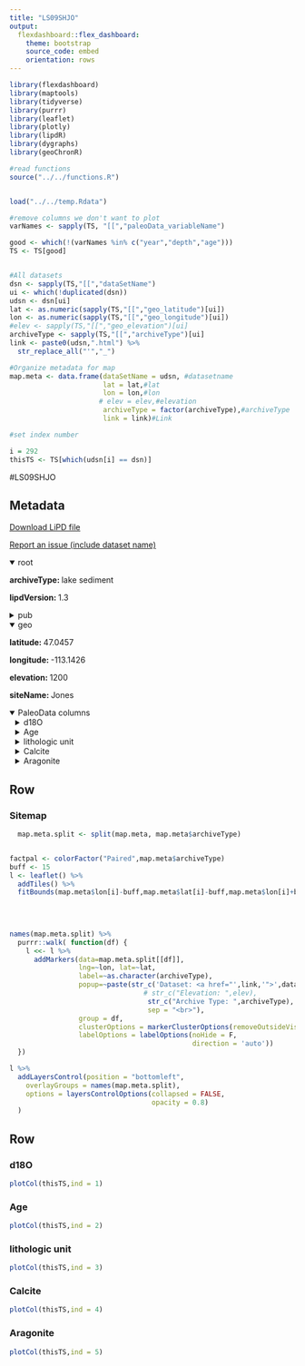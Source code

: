 ```yaml
---
title: "LS09SHJO"
output: 
  flexdashboard::flex_dashboard:
    theme: bootstrap
    source_code: embed
    orientation: rows
---
```


```r
library(flexdashboard)
library(maptools)
library(tidyverse)
library(purrr)
library(leaflet)
library(plotly)
library(lipdR)
library(dygraphs)
library(geoChronR)

#read functions
source("../../functions.R")


load("../../temp.Rdata")

#remove columns we don't want to plot
varNames <- sapply(TS, "[[","paleoData_variableName")

good <- which(!(varNames %in% c("year","depth","age")))
TS <- TS[good]


#All datasets
dsn <- sapply(TS,"[[","dataSetName")
ui <- which(!duplicated(dsn))
udsn <- dsn[ui]
lat <- as.numeric(sapply(TS,"[[","geo_latitude")[ui])
lon <- as.numeric(sapply(TS,"[[","geo_longitude")[ui])
#elev <- sapply(TS,"[[","geo_elevation")[ui]
archiveType <- sapply(TS,"[[","archiveType")[ui]
link <- paste0(udsn,".html") %>% 
  str_replace_all("'","_")

#Organize metadata for map
map.meta <- data.frame(dataSetName = udsn, #datasetname
                       lat = lat,#lat
                       lon = lon,#lon
                      # elev = elev,#elevation
                       archiveType = factor(archiveType),#archiveType
                       link = link)#Link

#set index number

i = 292
thisTS <- TS[which(udsn[i] == dsn)]
```
#LS09SHJO

Metadata {.sidebar}
-------------------------------------
[Download LiPD file](LS09SHJO.lpd)
            

[Report an issue (include dataset name)](https://github.com/nickmckay/LiPDverse/issues)

<details open style="margin-left: 0px">
<summary>root</summary>
<p style="margin-left: 0px"><strong>archiveType: </strong>lake sediment
<p style="margin-left: 0px"><strong>lipdVersion: </strong>1.3
</details>
<details>
<summary>pub</summary>
<details style="margin-left: 10px">
<summary>pub1</summary>
<p style="margin-left: 10px"><strong>journal: </strong>The Holocene
<p style="margin-left: 10px"><strong>volume: </strong>19
<p style="margin-left: 10px"><strong>pages: </strong>523-535
<p style="margin-left: 10px"><strong>pubYear: </strong>2009
<p style="margin-left: 10px"><strong>title: </strong>Lateglacial and Holocene hydroclimate inferred from a groundwater flow-through lake, Northern Rocky Mountains, USA
<p style="margin-left: 10px"><strong>DOI: </strong>10.1177/0959683609104029
</details>
</details>
<details open style="margin-left: 0px">
<summary>geo</summary>
<p style="margin-left: 0px"><strong>latitude: </strong>47.0457
<p style="margin-left: 0px"><strong>longitude: </strong>-113.1426
<p style="margin-left: 0px"><strong>elevation: </strong>1200
<p style="margin-left: 0px"><strong>siteName: </strong>Jones
</details>
<details open>
<summary>PaleoData columns</summary>
<details style="margin-left: 10px">
<summary>d18O</summary>
<p style="margin-left: 10px"><strong>TSid: </strong>LS09SHJO
<p style="margin-left: 10px"><strong>variableName: </strong>d18O
<p style="margin-left: 10px"><strong>units: </strong>permil
<p style="margin-left: 10px"><strong>description: </strong>carbonate
<details>
<summary>interpretation</summary>
<details style="margin-left: 20px">
<summary>1</summary>
<p style="margin-left: 20px"><strong>basis: </strong>Oxygen isotopes point toward maximum evaporative forcing early in the Holocene, by or before 9000 cal. yr BP. Mineralogical indicators of lake salinity decline gradually after 6000 cal. yr BP but freshening was episodically reversed and modern lake geochemistry was achieved late in the Holocene, after 1400 cal. yr BP. The Lateglacial?Holocene transition is marked by an abrupt and sustained geochemical anomaly reflecting reduced evaporative forcing and lake freshening...Oxygen isotopes record a rich spectrum of high-frequency variation interpreted as dominantly transient response to fluid balance change, but are relatively insensitive to low-frequency changes better reflected in sediment mineralogy. Oxygen and carbon isotopes covary closely at high frequencies but are decoupled at low frequencies by longterm lake basin changes in carbon cycling.
<p style="margin-left: 20px"><strong>interpDirection: </strong>increase
<p style="margin-left: 20px"><strong>scope: </strong>climate
<p style="margin-left: 20px"><strong>variable: </strong>E:P (groundwater "fluid balance")
<p style="margin-left: 20px"><strong>variableDetail: </strong>groundwater
</details>
<details style="margin-left: 20px">
<summary>2</summary>
<p style="margin-left: 20px"><strong>basis: </strong>The persistent dominance of endogenic carbonate minerals requires a dynamic balance between groundwater inflow, evaporative concentration and groundwater outflow. "Fluid balance"In groundwater-dominated lakes, sediment geochemistry becomes closely linked to changes in lake?groundwater exchange and groundwater recharge at all timescales.
<p style="margin-left: 20px"><strong>direction: </strong>negative
<p style="margin-left: 20px"><strong>inferredMaterial: </strong>lake water
<p style="margin-left: 20px"><strong>integrationTime: </strong>17
<p style="margin-left: 20px"><strong>integrationTimeUncertaintyType: </strong>dating, sampling resolution
<p style="margin-left: 20px"><strong>integrationTimeUnits: </strong>years
<p style="margin-left: 20px"><strong>rank: </strong>1
<p style="margin-left: 20px"><strong>scope: </strong>isotope
<p style="margin-left: 20px"><strong>variable: </strong>I_E
</details>
</details>
</details>
<details style="margin-left: 10px">
<summary>Age</summary>
<p style="margin-left: 10px"><strong>TSid: </strong>MAT1dadaae75f
<p style="margin-left: 10px"><strong>variableName: </strong>Age
<p style="margin-left: 10px"><strong>units: </strong>yr BP
<p style="margin-left: 10px"><strong>description: </strong>age
</details>
<details style="margin-left: 10px">
<summary>lithologic unit</summary>
<p style="margin-left: 10px"><strong>variableName: </strong>lithologic unit
<p style="margin-left: 10px"><strong>units: </strong>NA
</details>
<details style="margin-left: 10px">
<summary>Calcite</summary>
<p style="margin-left: 10px"><strong>variableName: </strong>Calcite
<p style="margin-left: 10px"><strong>units: </strong>fraction
</details>
<details style="margin-left: 10px">
<summary>Aragonite</summary>
<p style="margin-left: 10px"><strong>variableName: </strong>Aragonite
<p style="margin-left: 10px"><strong>units: </strong>fraction
</details>

Row
-----------------------------------------------------------------------

### Sitemap

```r
  map.meta.split <- split(map.meta, map.meta$archiveType)


factpal <- colorFactor("Paired",map.meta$archiveType)
buff <- 15
l <- leaflet() %>% 
  addTiles() %>% 
  fitBounds(map.meta$lon[i]-buff,map.meta$lat[i]-buff,map.meta$lon[i]+buff,map.meta$lat[i]+buff)
  

  
  
names(map.meta.split) %>%
  purrr::walk( function(df) {
    l <<- l %>%
      addMarkers(data=map.meta.split[[df]],
                 lng=~lon, lat=~lat,
                 label=~as.character(archiveType),
                 popup=~paste(str_c('Dataset: <a href="',link,'">',dataSetName,'</a>'),
                                 # str_c("Elevation: ",elev),
                                  str_c("Archive Type: ",archiveType),
                                  sep = "<br>"),
                 group = df,
                 clusterOptions = markerClusterOptions(removeOutsideVisibleBounds = F),
                 labelOptions = labelOptions(noHide = F,
                                             direction = 'auto'))
  })

l %>%
  addLayersControl(position = "bottomleft",
    overlayGroups = names(map.meta.split),
    options = layersControlOptions(collapsed = FALSE,
                                   opacity = 0.8)
  )
```

Row {.tabset .tabset-fade}
-----------------------------------------------------------------------

### d18O
```r
plotCol(thisTS,ind = 1)
```

### Age
```r
plotCol(thisTS,ind = 2)
```

### lithologic unit
```r
plotCol(thisTS,ind = 3)
```

### Calcite
```r
plotCol(thisTS,ind = 4)
```

### Aragonite
```r
plotCol(thisTS,ind = 5)
```
